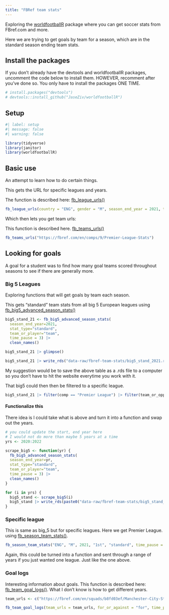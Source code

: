 ```yaml
---
title: "FBRef team stats"
---
```


Exploring the [worldfootballR](https://jaseziv.github.io/worldfootballR/index.html) package where you can get soccer stats from FBref.com and more.

Here we are trying to get goals by team for a season, which are in the standard season ending team stats.

## Install the packages

If you don't already have the devtools and worldfootballR packages, uncomment the code below to install them. HOWEVER, recomment after you've done so. You only have to install the packages ONE TIME.

```r
# install.packages("devtools")
# devtools::install_github("JaseZiv/worldfootballR")
```


## Setup

```r
#| label: setup
#| message: false
#| warning: false

library(tidyverse)
library(janitor)
library(worldfootballR)
```


## Basic use

An attempt to learn how to do certain things.

This gets the URL for specific leagues and years.

The function is described here: [fb_league_urls()](https://jaseziv.github.io/worldfootballR/reference/fb_league_urls.html)

```r
fb_league_urls(country = "ENG", gender = "M", season_end_year = 2021, tier = '1st')
```

Which then lets you get team urls:

This function is described here. [fb_teams_urls()](https://jaseziv.github.io/worldfootballR/reference/fb_teams_urls.html)

```r
fb_teams_urls("https://fbref.com/en/comps/9/Premier-League-Stats")
```

## Looking for goals

A goal for a student was to find how many goal teams scored throughout seasons to see if there are generally more.

### Big 5 Leagues

Exploring functions that will get goals by team each season.

This gets "standard" team stats from all big 5 European leagues using [fb_big5_advanced_season_stats()](https://jaseziv.github.io/worldfootballR/reference/fb_big5_advanced_season_stats.html)

```r
big5_stand_21 <- fb_big5_advanced_season_stats(
  season_end_year=2021,
  stat_type="standard",
  team_or_player="team",
  time_pause = 3) |>
  clean_names()

big5_stand_21 |> glimpse()

big5_stand_21 |> write_rds("data-raw/fbref-team-stats/big5_stand_2021.rds")
```

My suggestion would be to save the above table as a .rds file to a computer so you don't have to hit the website everytime you work with it.

That big5 could then then be filtered to a specific league.

```r
big5_stand_21 |> filter(comp == "Premier League") |> filter(team_or_opponent == "team")

```

#### Functionalize this

There idea is I could take what is above and turn it into a function and swap out the years.

```r
# you could update the start, end year here
# I would not do more than maybe 5 years at a time
yrs <- 2020:2022

scrape_big5 <- function(yr) {
  fb_big5_advanced_season_stats(
  season_end_year=yr,
  stat_type="standard",
  team_or_player="team",
  time_pause = 3) |>
  clean_names()
}

for (i in yrs) {
  big5_stand <- scrape_big5(i)
  big5_stand |> write_rds(paste0("data-raw/fbref-team-stats/big5_stand_", i, ".rds"))
}
```


### Specific league

This is same as big_5 but for specific leagues. Here we get Premier League. using [fb_season_team_stats()](https://jaseziv.github.io/worldfootballR/reference/fb_season_team_stats.html).

```r
fb_season_team_stats("ENG", "M", 2021, "1st", "standard", time_pause = 3)
```

Again, this could be turned into a function and sent through a range of years if you just wanted one league. Just like the one above.

### Goal logs

Interesting information about goals. This function is described here: [fb_team_goal_logs()](https://jaseziv.github.io/worldfootballR/reference/fb_team_goal_logs.html). What I don't know is how to get different years.

```r
team_urls <- c("https://fbref.com/en/squads/b8fd03ef/Manchester-City-Stats", "https://fbref.com/en/squads/822bd0ba/Liverpool-Stats")

fb_team_goal_logs(team_urls = team_urls, for_or_against = "for", time_pause = 3)
```
